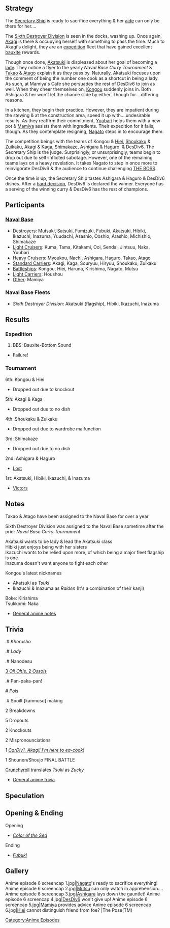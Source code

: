 ==Strategy== <!-- Detailed events -->

The [[Anime/Characters#Nagato|Secretary Ship]] is ready to sacrifice everything & her [[Anime/Characters#Mutsu|aide]] can only be there for her....

The [[#Naval Base Fleets|Sixth Destroyer Division]] is seen in the docks, washing up. Once again, [[Anime/Characters#Akagi|Akagi]] is there & occupying herself with something to pass the time. Much to Akagi's delight, they are an [[Expedition|expedition]] fleet that have gained excellent [[Tutorial:_FAQ#How_do_resources_work_in_this_game.3F|bauxite]] rewards.

Though once done, [[Akatsuki]] is displeased about her goal of becoming a [[#Trivia|lady]]. They notice a flyer to the yearly ''Naval Base Curry Tournament'' & [[Takao]] & [[Atago]] explain it as they pass by. Naturally, Akatsuki focuses upon the comment of being the number one cook as a shortcut in being a lady. As such, at Mamiya's Cafe she persuades the rest of DesDiv6 to join as well. When they cheer themselves on, [[Kongou]] suddenly joins in. Both Ashigara & her won't let the chance slide by either. Though for....differing reasons.

In a kitchen, they begin their practice. However, they are impatient during the stewing & at the construction area, speed it up with....undesirable results. As they reaffirm their commitment, [[Yuubari]] helps them with a new pot & [[NPC|Mamiya]] assists them with ingredients. Their expedition for it fails, though. As they contemplate resigning, [[Nagato]] steps in to encourage them.

The competition beings with the teams of Kongou & [[Hiei]], [[Shoukaku]] & [[Zuikaku]], [[Akagi]] & [[Kaga]], [[Shimakaze]], Ashigara & [[Haguro]], & DesDiv6. The Secretary Ship is the judge. Surprisingly, or unsurprisingly, teams begin to drop out due to self-inflicted sabotage. However, one of the remaining teams lays on a heavy revelation. It takes Nagato to step in once more to reinvigorate DesDiv6 & the audience to continue challenging [[Ashigara|THE BOSS]].

Once the time is up, the Secretary Ship tastes Ashigara & Haguro & DesDiv6 dishes. After a [[wikipedia:spicy|hard decision]], DesDiv6 is declared the winner. Everyone has a serving of the winning curry & DesDiv6 has the rest of champions.
{{clear}}

==Participants==

===[[Anime/Characters#Naval Base|Naval Base]]===
* [[Anime/Characters#Destroyers|Destroyers]]: Mutsuki, Satsuki, Fumizuki, Fubuki, Akatsuki, Hibiki, Ikazuchi, Inazuma, Yuudachi, Asashio, Ooshio, Arashio, Michishio, Shimakaze
* [[Anime/Characters#Light Cruisers|Light Cruisers]]: Kuma, Tama, Kitakami, Ooi, Sendai, Jintsuu, Naka, Yuubari
* [[Anime/Characters#Heavy Cruisers|Heavy Cruisers]]: Myoukou, Nachi, Ashigara, Haguro, Takao, Atago
* [[Anime/Characters#Standard Carriers|Standard Carriers]]: Akagi, Kaga, Souryuu, Hiryuu, Shoukaku, Zuikaku
* [[Anime/Characters#Battleships|Battleships]]: Kongou, Hiei, Haruna, Kirishima, Nagato, Mutsu
* [[Anime/Characters#Light Carriers|Light Carriers]]: Houshou
* [[Anime/Characters#Other|Other]]: Mamiya
{{clear}}


===Naval Base Fleets=== <!-- Order is top-down [[Ship_Class]], sorted by class number, except flagship -->
* ''Sixth Destroyer Division'': Akatsuki (flagship), Hibiki, Ikazuchi, Inazuma
{{clear}}




==Results==

===Expedition===
#BBS: Bauxite-Bottom Sound
* Failure!
{{clear}}


===Tournament===
6th: Kongou & Hiei
* Dropped out due to knockout
5th: Akagi & Kaga
* Dropped out due to no dish
4th: Shoukaku & Zuikaku
* Dropped out due to wardrobe malfunction
3rd: Shimakaze
* Dropped out due to no dish
2nd: Ashigara & Haguro
* [[wikipedia:spicy|Lost]]
1st: Akatsuki, Hibiki, Ikazuchi, & Inazuma
* [[wikipedia:mild|Victors]]
{{clear}}




==Notes==
Takao & Atago have been assigned to the Naval Base for over a year

Sixth Destroyer Division was assigned to the Naval Base sometime after the prior ''Naval Base Curry Tournament''

Akatsuki wants to be lady & lead the Akatsuki class<br>
Hibiki just enjoys being with her sisters<br>
Ikazuchi wants to be relied upon more, of which being a major fleet flagship is one<br>
Inazuma doesn't want anyone to fight each other

Kongou's latest nicknames
* Akatsuki as ''Tsuki''
* Ikazuchi & Inazuma as ''Raiden'' (It's a combination of their kanji)


Boke: Kirishima<br>
Tsukkomi: Naka


* [[Anime/Notes_%26_Trivia#Notes|General anime notes]]
{{clear}}




==Trivia==

.# ''Khorosho''

.# ''Lady''

.# Nanodesu

[http://kancolle.wikia.com/wiki/File:%E3%81%8A%E3%81%85_%E3%81%8A%E3%81%85_%E3%81%8A%E3%81%85 3 ''Oi! Oh!''s, 2 ''Ossoi''s]

.# Pan-paka-pan!

[http://kancolle.wikia.com/wiki/File:POIPOIPOI # ''Poi''s]

.# Spoilt [kanmusu] making

2 Breakdowns

5 Dropouts

2 Knockouts

2 Mispronounciations

1 [[Akagi#Quotes|''CarDiv1, Akagi! I'm here to ea-cook!'']]

1 Shounen/Shoujo FINAL BATTLE

[[Anime/Broadcast Information#Crunchyroll|Crunchyroll]] translates ''Tsuki'' as ''Zucky''


* [[Anime/Notes_%26_Trivia#Trivia|General anime trivia]]
{{clear}}




==Speculation==

{{clear}}




==Opening & Ending==
Opening
* [[Anime/Clips#Openings|''Color of the Sea'']]

Ending
* [[Anime/Clips#Endings|''Fubuki'']]
{{clear}}




==Gallery==
<gallery spacing="small" bordercolor="transparent" captionalign="center" hideaddbutton="true">
Anime episode 6 screencap 1.jpg|[[Nagato]]'s ready to sacrifice everything!
Anime episode 6 screencap 2.jpg|[[Mutsu]] can only watch in apprehension....
Anime episode 6 screencap 3.jpg|[[Ashigara]] lays down the gauntlet!
Anime episode 6 screencap 4.jpg|[[:Category:Akatsuki_Class|DesDiv6]] won't give up!
Anime episode 6 screencap 5.jpg|[[NPC|Mamiya]] provides advice
Anime episode 6 screencap 6.jpg|[[Hiei]] cannot distinguish friend from foe?
|The Pose(TM)
</gallery>
{{clear}}
[[Category:Anime Episodes]]